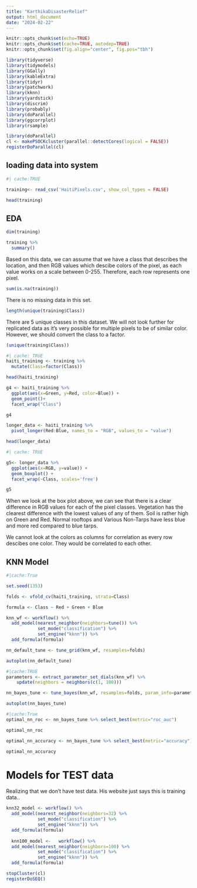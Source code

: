 ```yaml
---
title: "KarthikaDisasterRelief"
output: html_document
date: "2024-02-22"
--- 
```


```r
knitr::opts_chunk$set(echo=TRUE)
knitr::opts_chunk$set(cache=TRUE, autodep=TRUE)
knitr::opts_chunk$set(fig.align="center", fig.pos="tbh")
```

```r
library(tidyverse)
library(tidymodels)
library(GGally)
library(kableExtra)
library(tidyr)
library(patchwork)
library(kknn)
library(yardstick)
library(discrim)
library(probably)
library(doParallel)
library(ggcorrplot)
library(rsample)
```

```r
library(doParallel)
cl <- makePSOCKcluster(parallel::detectCores(logical = FALSE))
registerDoParallel(cl)
```


## loading data into system

```r
#| cache:TRUE

training<- read_csv('HaitiPixels.csv', show_col_types = FALSE)

head(training)
```

## EDA 

```r
dim(training)
```

```r
training %>%
  summary()
```
Based on this data, we can assume that we have a class that describes the location, and then RGB values which descibe colors of the pixel, as each value works on a scale between 0-255. Therefore, each row represents one pixel. 


```r
sum(is.na(training))
```

There is no missing data in this set. 

```r
length(unique(training$Class))
```

There are 5 unique classes in this dataset. We will not look further for replicated data as it's very possible for multiple pixels to be of similar color. However, we should convert the class to a factor. 

```r
(unique(training$Class))

```

```r
#| cache: TRUE
haiti_training <- training %>%
  mutate(Class=factor(Class))

head(haiti_training)
```


```r
g4 <- haiti_training %>%
  ggplot(aes(x=Green, y=Red, color=Blue)) +
  geom_point()+
  facet_wrap("Class")

g4
```
```r
longer_data <- haiti_training %>%
  pivot_longer(Red:Blue, names_to = "RGB", values_to = "value")

head(longer_data)
```


```r
#| cache: TRUE

g5<- longer_data %>%
  ggplot(aes(x=RGB, y=value)) +
  geom_boxplot() +
  facet_wrap(~Class, scales='free')

g5

```
When we look at the box plot above, we can see that there is a clear difference in RGB values for each of the pixel classes. Vegetation has the clearest difference with the lowest values of any of them. Soil is rather high on Green and Red. Normal rooftops and Various Non-Tarps have less blue and more red compared to blue tarps.  

We cannot look at the colors as columns for correlation as every row descibes one color. They would be correlated to each other. 


## KNN Model 


```r
#|cache:True 

set.seed(1353)

folds <- vfold_cv(haiti_training, strata=Class)

formula <- Class ~ Red + Green + Blue

knn_wf <- workflow() %>% 
  add_model(nearest_neighbor(neighbors=tune()) %>%
            set_mode("classification") %>% 
            set_engine("kknn")) %>% 
  add_formula(formula)

nn_default_tune <- tune_grid(knn_wf, resamples=folds)

autoplot(nn_default_tune)

```

```r
#|cache:TRUE
parameters <- extract_parameter_set_dials(knn_wf) %>%
    update(neighbors = neighbors(c(1, 100)))

nn_bayes_tune <- tune_bayes(knn_wf, resamples=folds, param_info=parameters, iter=7)

autoplot(nn_bayes_tune)

```

```r
#|cache:True 
optimal_nn_roc <- nn_bayes_tune %>% select_best(metric="roc_auc")

optimal_nn_roc

```
```r
optimal_nn_accuracy <- nn_bayes_tune %>% select_best(metric="accuracy")

optimal_nn_accuracy
```

# Models for TEST data

Realizing that we don't have test data. His website just says this is training data.. 

```r
knn32_model <- workflow() %>% 
  add_model(nearest_neighbor(neighbors=32) %>%
            set_mode("classification") %>% 
            set_engine("kknn")) %>%
  add_formula(formula)
  
  knn100_model <-   workflow() %>% 
  add_model(nearest_neighbor(neighbors=100) %>%
            set_mode("classification") %>% 
            set_engine("kknn")) %>% 
  add_formula(formula)

```



```r
stopCluster(cl)
registerDoSEQ()
```

